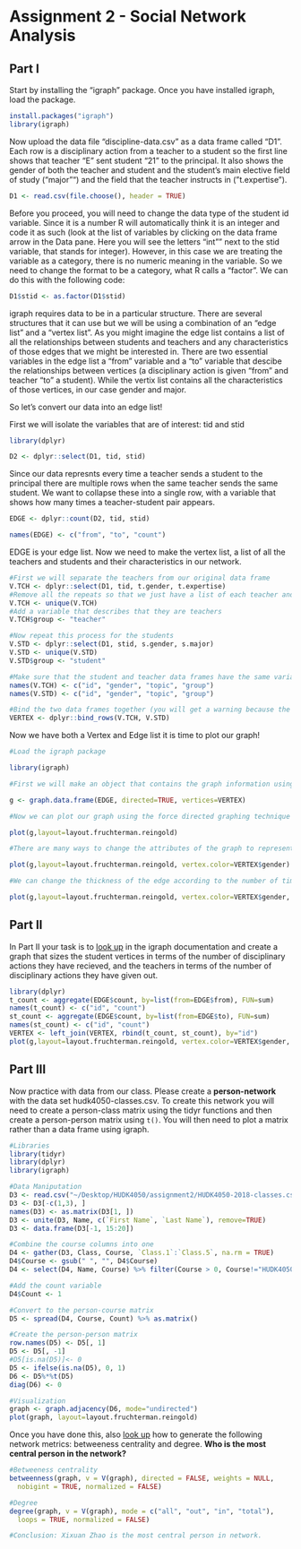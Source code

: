 # Assignment 2 - Social Network Analysis

## Part I
Start by installing the "igraph" package. Once you have installed igraph, load the package.

```r
install.packages("igraph")
library(igraph)
```

Now upload the data file "discipline-data.csv" as a data frame called "D1". Each row is a disciplinary action from a teacher to a student so the first line shows that teacher "E" sent student "21" to the principal. It also shows the gender of both the teacher and student and the student's main elective field of study ("major"") and the field that the teacher instructs in ("t.expertise").

```r
D1 <- read.csv(file.choose(), header = TRUE)
```


Before you proceed, you will need to change the data type of the student id variable. Since it is a number R will automatically think it is an integer and code it as such (look at the list of variables by clicking on the data frame arrow in the Data pane. Here you will see the letters "int"" next to the stid variable, that stands for integer). However, in this case we are treating the variable as a category, there is no numeric meaning in the variable. So we need to change the format to be a category, what R calls a "factor". We can do this with the following code:

```r
D1$stid <- as.factor(D1$stid)
```

igraph requires data to be in a particular structure. There are several structures that it can use but we will be using a combination of an "edge list" and a "vertex list". As you might imagine the edge list contains a list of all the relationships between students and teachers and any characteristics of those edges that we might be interested in. There are two essential variables in the edge list a "from" variable and a "to" variable that descibe the relationships between vertices (a disciplinary action is given "from" and teacher "to" a student). While the vertix list contains all the characteristics of those vertices, in our case gender and major.

So let's convert our data into an edge list!

First we will isolate the variables that are of interest: tid and stid

```r

library(dplyr)

D2 <- dplyr::select(D1, tid, stid)
```

Since our data represnts every time a teacher sends a student to the principal there are multiple rows when the same teacher sends the same student. We want to collapse these into a single row, with a variable that shows how many times a teacher-student pair appears.

```r

EDGE <- dplyr::count(D2, tid, stid)

names(EDGE) <- c("from", "to", "count")

```

EDGE is your edge list. Now we need to make the vertex list, a list of all the teachers and students and their characteristics in our network.

```r

#First we will separate the teachers from our original data frame
V.TCH <- dplyr::select(D1, tid, t.gender, t.expertise)
#Remove all the repeats so that we just have a list of each teacher and their characteristics
V.TCH <- unique(V.TCH)
#Add a variable that describes that they are teachers
V.TCH$group <- "teacher"

#Now repeat this process for the students
V.STD <- dplyr::select(D1, stid, s.gender, s.major)
V.STD <- unique(V.STD)
V.STD$group <- "student"

#Make sure that the student and teacher data frames have the same variables names
names(V.TCH) <- c("id", "gender", "topic", "group")
names(V.STD) <- c("id", "gender", "topic", "group")

#Bind the two data frames together (you will get a warning because the teacher data frame has 5 types of id (A,B,C,D,E) and the student has 25 (1-30), this isn't a problem)
VERTEX <- dplyr::bind_rows(V.TCH, V.STD)

```

Now we have both a Vertex and Edge list it is time to plot our graph!

```r
#Load the igraph package

library(igraph)

#First we will make an object that contains the graph information using our two dataframes EDGE and VERTEX. Notice that we have made "directed = TRUE" - our graph is directed since discipline is being given from a teacher to a student.

g <- graph.data.frame(EDGE, directed=TRUE, vertices=VERTEX)

#Now we can plot our graph using the force directed graphing technique - our old friend Fruchertman-Reingold!

plot(g,layout=layout.fruchterman.reingold)

#There are many ways to change the attributes of the graph to represent different characteristics of the newtork. For example, we can color the nodes according to gender.

plot(g,layout=layout.fruchterman.reingold, vertex.color=VERTEX$gender)

#We can change the thickness of the edge according to the number of times a particular teacher has sent a particular student to the principal.

plot(g,layout=layout.fruchterman.reingold, vertex.color=VERTEX$gender, edge.width=EDGE$count)
```

## Part II

In Part II your task is to [look up](http://igraph.org/r/) in the igraph documentation and create a graph that sizes the student vertices in terms of the number of disciplinary actions they have recieved, and the teachers in terms of the number of disciplinary actions they have given out.

```r
library(dplyr)
t_count <- aggregate(EDGE$count, by=list(from=EDGE$from), FUN=sum)
names(t_count) <- c("id", "count")
st_count <- aggregate(EDGE$count, by=list(from=EDGE$to), FUN=sum)
names(st_count) <- c("id", "count")
VERTEX <- left_join(VERTEX, rbind(t_count, st_count), by="id")
plot(g,layout=layout.fruchterman.reingold, vertex.color=VERTEX$gender, edge.width=EDGE$count, edge.width=EDGE$count, vertex.size=VERTEX$count)
```


## Part III

Now practice with data from our class. Please create a **person-network** with the data set hudk4050-classes.csv. To create this network you will need to create a person-class matrix using the tidyr functions and then create a person-person matrix using `t()`. You will then need to plot a matrix rather than a data frame using igraph.

```r
#Libraries
library(tidyr)
library(dplyr)
library(igraph)

#Data Maniputation
D3 <- read.csv("~/Desktop/HUDK4050/assignment2/HUDK4050-2018-classes.csv", header = FALSE)
D3 <- D3[-c(1,3), ]
names(D3) <- as.matrix(D3[1, ])
D3 <- unite(D3, Name, c(`First Name`, `Last Name`), remove=TRUE)
D3 <- data.frame(D3[-1, 15:20])

#Combine the course columns into one
D4 <- gather(D3, Class, Course, `Class.1`:`Class.5`, na.rm = TRUE) 
D4$Course <- gsub(" ", "", D4$Course)
D4 <- select(D4, Name, Course) %>% filter(Course > 0, Course!="HUDK4050")

#Add the count variable
D4$Count <- 1

#Convert to the person-course matrix
D5 <- spread(D4, Course, Count) %>% as.matrix()

#Create the person-person matrix
row.names(D5) <- D5[, 1]
D5 <- D5[, -1]
#D5[is.na(D5)]<- 0
D5 <- ifelse(is.na(D5), 0, 1)
D6 <- D5%*%t(D5)
diag(D6) <- 0

#Visualization
graph <- graph.adjacency(D6, mode="undirected")
plot(graph, layout=layout.fruchterman.reingold)

```


Once you have done this, also [look up](http://igraph.org/r/) how to generate the following network metrics: betweeness centrality and degree. **Who is the most central person in the network?**
```r
#Betweeness centrality
betweenness(graph, v = V(graph), directed = FALSE, weights = NULL,
  nobigint = TRUE, normalized = FALSE)

#Degree
degree(graph, v = V(graph), mode = c("all", "out", "in", "total"),
  loops = TRUE, normalized = FALSE)

#Conclusion: Xixuan Zhao is the most central person in network.
```

